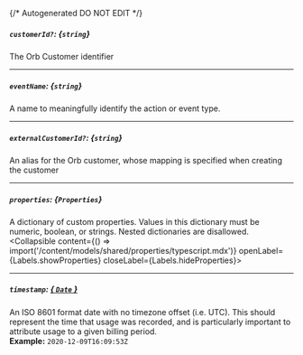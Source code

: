 {/* Autogenerated DO NOT EDIT  */}

##### `customerId?`: *{`string`}*
The Orb Customer identifier

---
##### `eventName`: *{`string`}*
A name to meaningfully identify the action or event type.

---
##### `externalCustomerId?`: *{`string`}*
An alias for the Orb customer, whose mapping is specified when creating the customer

---
##### `properties`: *{`Properties`}*
A dictionary of custom properties. Values in this dictionary must be numeric, boolean, or strings. Nested dictionaries are disallowed.
<Collapsible content={() => import('/content/models/shared/properties/typescript.mdx')} openLabel={Labels.showProperties} closeLabel={Labels.hideProperties}>
</Collapsible>

---
##### `timestamp`: [*{ `Date` }*](https://developer.mozilla.org/en-US/docs/Web/JavaScript/Reference/Global_Objects/Date)
An ISO 8601 format date with no timezone offset (i.e. UTC). This should represent the time that usage was recorded, and is particularly important to attribute usage to a given billing period.
<br/>
**Example:** `2020-12-09T16:09:53Z`


